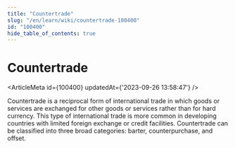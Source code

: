 ```yaml
---
title: "Countertrade"
slug: "/en/learn/wiki/countertrade-100400"
id: "100400"
hide_table_of_contents: true
---
```



# Countertrade

<ArticleMeta id={100400} updatedAt={'2023-09-26 13:58:47'} />
<div className='border-solid border-b border-t-0 my-4 border-[var(--ifm-color-gray-300)]' />

Countertrade is a reciprocal form of international trade in which goods or services are exchanged for other goods or services rather than for hard currency. This type of international trade is more common in developing countries with limited foreign exchange or credit facilities. Countertrade can be classified into three broad categories: barter, counterpurchase, and offset.
